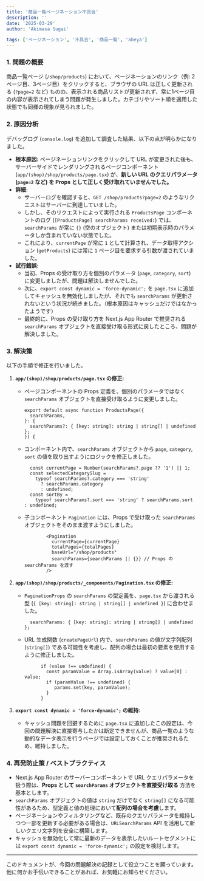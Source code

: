 ```yaml
---
title: '商品一覧ページネーション不具合'
description: ''
date: '2025-03-29'
author: 'Akimasa Sugai'

tags: ['ページネーション', '不具合', '商品一覧', 'abeya']
---
```


### 1. 問題の概要

商品一覧ページ (`/shop/products`) において、ページネーションのリンク（例: 2ページ目、3ページ目）をクリックすると、ブラウザの URL は正しく更新される (`?page=2` など) ものの、表示される商品リストが更新されず、常に1ページ目の内容が表示されてしまう問題が発生しました。カテゴリやソート順を適用した状態でも同様の現象が見られました。

### 2. 原因分析

デバッグログ (`console.log`) を追加して調査した結果、以下の点が明らかになりました。

*   **根本原因:** ページネーションリンクをクリックして URL が変更された後も、サーバーサイドでレンダリングされるページコンポーネント (`app/(shop)/shop/products/page.tsx`) が、**新しい URL のクエリパラメータ (`page=2` など) を Props として正しく受け取れていませんでした。**
*   **詳細:**
    *   サーバーログを確認すると、`GET /shop/products?page=2` のようなリクエストはサーバーに到達していました。
    *   しかし、そのリクエストによって実行される `ProductsPage` コンポーネントのログ (`[ProductsPage] searchParams received:`) では、`searchParams` が常に `{}` (空のオブジェクト) または初期表示時のパラメータしか含まれていない状態でした。
    *   これにより、`currentPage` が常に `1` として計算され、データ取得アクション (`getProducts`) には常に `1` ページ目を要求する引数が渡されていました。
*   **試行錯誤:**
    *   当初、Props の受け取り方を個別のパラメータ (`page`, `category`, `sort`) に変更しましたが、問題は解決しませんでした。
    *   次に、`export const dynamic = 'force-dynamic';` を `page.tsx` に追加してキャッシュを無効化しましたが、それでも `searchParams` が更新されないという状況が続きました。（根本原因はキャッシュだけではなかったようです）
    *   最終的に、Props の受け取り方を Next.js App Router で推奨される `searchParams` オブジェクトを直接受け取る形式に戻したところ、問題が解決しました。

### 3. 解決策

以下の手順で修正を行いました。

1.  **`app/(shop)/shop/products/page.tsx` の修正:**
    *   ページコンポーネントの Props 定義を、個別のパラメータではなく `searchParams` オブジェクトを直接受け取るように変更しました。
        ```typescript:40:44:app/(shop)/shop/products/page.tsx
        export default async function ProductsPage({
          searchParams,
        }: {
          searchParams?: { [key: string]: string | string[] | undefined };
        }) {
        ```
    *   コンポーネント内で、`searchParams` オブジェクトから `page`, `category`, `sort` の値を取り出すようにロジックを修正しました。
        ```typescript:50:55:app/(shop)/shop/products/page.tsx
          const currentPage = Number(searchParams?.page ?? '1') || 1;
          const selectedCategorySlug =
            typeof searchParams?.category === 'string'
              ? searchParams.category
              : undefined;
          const sortBy =
            typeof searchParams?.sort === 'string' ? searchParams.sort : undefined;
        ```
    *   子コンポーネント `Pagination` には、Props で受け取った `searchParams` オブジェクトをそのまま渡すようにしました。
        ```typescript:152:157:app/(shop)/shop/products/page.tsx
                <Pagination
                  currentPage={currentPage}
                  totalPages={totalPages}
                  baseUrl="/shop/products"
                  searchParams={searchParams || {}} // Props の searchParams を渡す
                />
        ```

2.  **`app/(shop)/shop/products/_components/Pagination.tsx` の修正:**
    *   `PaginationProps` の `searchParams` の型定義を、`page.tsx` から渡される型 (`{ [key: string]: string | string[] | undefined }`) に合わせました。
        ```typescript:7:7:app/(shop)/shop/products/_components/Pagination.tsx
          searchParams: { [key: string]: string | string[] | undefined };
        ```
    *   URL 生成関数 (`createPageUrl`) 内で、`searchParams` の値が文字列配列 (`string[]`) である可能性を考慮し、配列の場合は最初の要素を使用するように修正しました。
        ```typescript:28:33:app/(shop)/shop/products/_components/Pagination.tsx
              if (value !== undefined) {
                const paramValue = Array.isArray(value) ? value[0] : value;
                if (paramValue !== undefined) {
                   params.set(key, paramValue);
                }
              }
        ```

3.  **`export const dynamic = 'force-dynamic';` の維持:**
    *   キャッシュ問題を回避するために `page.tsx` に追加したこの設定は、今回の問題解決に直接寄与したかは断定できませんが、商品一覧のような動的なデータ表示を行うページでは設定しておくことが推奨されるため、維持しました。

### 4. 再発防止策 / ベストプラクティス

*   Next.js App Router のサーバーコンポーネントで URL クエリパラメータを扱う際は、**Props として `searchParams` オブジェクトを直接受け取る** 方法を基本とします。
*   `searchParams` オブジェクトの値は `string` だけでなく `string[]` になる可能性があるため、型定義と値の処理において**配列の場合を考慮**します。
*   ページネーションやフィルタリングなど、既存のクエリパラメータを維持しつつ一部を更新する必要がある場合は、`URLSearchParams` API を活用して新しいクエリ文字列を安全に構築します。
*   キャッシュを無効化して常に最新のデータを表示したいルートセグメントには `export const dynamic = 'force-dynamic';` の設定を検討します。

---

このドキュメントが、今回の問題解決の記録として役立つことを願っています。他に何かお手伝いできることがあれば、お気軽にお知らせください。


